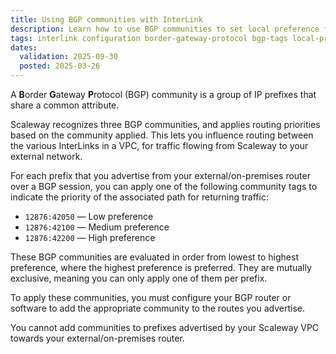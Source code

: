 ```yaml
---
title: Using BGP communities with InterLink
description: Learn how to use BGP communities to set local preference for incoming traffic via Scaleway InterLink.
tags: interlink configuration border-gateway-protocol bgp-tags local-preference local-pref
dates:
  validation: 2025-09-30
  posted: 2025-03-26
---
```


A **B**order **G**ateway **P**rotocol (BGP) community is a group of IP prefixes that share a common attribute.

Scaleway recognizes three BGP communities, and applies routing priorities based on the community applied. This lets you influence routing between the various InterLinks in a VPC, for traffic flowing from Scaleway to your external network.

For each prefix that you advertise from your external/on-premises router over a BGP session, you can apply one of the following community tags to indicate the priority of the associated path for returning traffic:

- `12876:42050` — Low preference
- `12876:42100` — Medium preference
- `12876:42200` — High preference

These BGP communities are evaluated in order from lowest to highest preference, where the highest preference is preferred. They are mutually exclusive, meaning you can only apply one of them per prefix.

To apply these communities, you must configure your BGP router or software to add the appropriate community to the routes you advertise.

You cannot add communities to prefixes advertised by your Scaleway VPC towards your external/on-premises router.